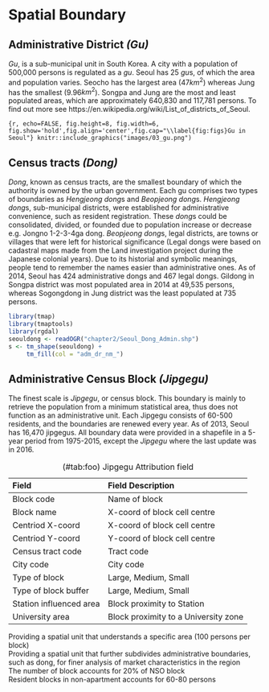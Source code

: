 # Spatial Boundary

## Administrative District *(Gu)*
*Gu*, is a sub-municipal unit in South Korea. A city with a population of 500,000 persons is regulated as a *gu*.
Seoul has 25 *gu*s, of which the area and population varies. Seocho has the largest area (47$km^2$) whereas Jung has the smallest (9.96$km^2$).
Songpa and Jung are the most and least populated areas, which are approximately 640,830 and 117,781 persons. To find out more see https://en.wikipedia.org/wiki/List_of_districts_of_Seoul.

```{r, echo=FALSE, fig.height=8, fig.width=6, fig.show='hold',fig.align='center',fig.cap="\\label{fig:figs}Gu in Seoul"}
knitr::include_graphics("images/03_gu.png")
```


## Census tracts *(Dong)*
*Dong*, known as census tracts, are the smallest boundary of which the authority is owned by the urban government.
Each gu comprises two types of boundaries as *Hengjeong dong*s and *Beopjeong dong*s. *Hengjeong dong*s, sub-municipal districts, were established for administrative convenience, such as resident registration. These *dong*s could be consolidated, divided, or founded due to population increase or decrease e.g. Jongno 1-2-3-4ga dong. *Beopjeong dong*s, legal districts, are towns or villages that were left for historical significance (Legal dongs were based on cadastral maps made from the Land investigation project during the Japanese colonial years). Due to its historial and symbolic meanings, people tend to remember the names easier than administrative ones. As of 2014, Seoul has 424 administrative dongs and 467 legal dongs. Gildong in Songpa district was most populated area in 2014 at 49,535 persons, whereas Sogongdong in Jung district was the least populated at 735 persons.

```r
library(tmap)
library(tmaptools)
library(rgdal)
seouldong <- readOGR("chapter2/Seoul_Dong_Admin.shp")
s <- tm_shape(seouldong) +
     tm_fill(col = "adm_dr_nm_")


```


## Administrative Census Block *(Jipgegu)*
The finest scale is *Jipgegu*, or census block. This boundary is mainly to retrieve the population from a minimum statistical area, thus does not function as an administrative unit. Each Jipgegu consists of 60-500 residents, and the boundaries are renewed every year. As of 2013, Seoul has 16,470 jipgegus. All boundary data were provided in a shapefile in a 5-year period from 1975-2015, except the *Jipgegu* where the last update was in 2016.

Table: (\#tab:foo) Jipgegu Attribution field

| Field       |Field Description| 
|:------------|:-----------|
| Block code | Name of block|
| Block name | X-coord of block cell centre|
| Centriod X-coord | X-coord of block cell centre|
| Centriod Y-coord | Y-coord of block cell centre|
| Census tract code | Tract code|
| City code | City code|
| Type of block | Large, Medium, Small |
| Type of block buffer | Large, Medium, Small|
| Station influenced area | Block proximity to Station|
| University area | Block proximity to a University zone|

Providing a spatial unit that understands a specific area (100 persons per block) </br>
Providing a spatial unit that further subdivides administrative boundaries, such as dong,
for finer analysis of market characteristics in the region </br>
The number of block accounts for 20% of NSO block </br>
Resident blocks in non-apartment accounts for 60-80 persons


